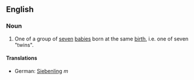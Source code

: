 ==English==

===Noun===
{{en-noun}}

#One of a group of [[seven]] [[baby|babies]] born at the same [[birth]], i.e. one of seven "twins".

====Translations====
*German: [[Siebenling]] ''m''